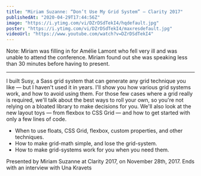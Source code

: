```yaml
---
title: "Miriam Suzanne: “Don’t Use My Grid System” — Clarity 2017"
publishedAt: "2020-04-29T17:44:56Z"
image: "https://i.ytimg.com/vi/DZrDSdTekI4/hqdefault.jpg"
poster: "https://i.ytimg.com/vi/DZrDSdTekI4/maxresdefault.jpg"
videoUrl: "https://www.youtube.com/watch?v=DZrDSdTekI4"
---
```


Note: Miriam was filling in for Amélie Lamont who fell very ill and was unable to attend the conference. Miriam found out she was speaking less than 30 minutes before having to present.

---

I built Susy, a Sass grid system that can generate any grid technique you like — but I haven't used it in years. I'll show you how various grid systems work, and how to avoid using them. For those few cases where a grid really is required, we'll talk about the best ways to roll your own, so you're not relying on a bloated library to make decisions for you. We'll also look at the new layout toys — from flexbox to CSS Grid — and how to get started with only a few lines of code.

- When to use floats, CSS Grid, flexbox, custom properties, and other techniques.
- How to make grid-math simple, and lose the grid-system.
- How to make grid-systems work for you when you need them.

Presented by Miriam Suzanne at Clarity 2017, on November 28th, 2017. Ends with an interview with Una Kravets
